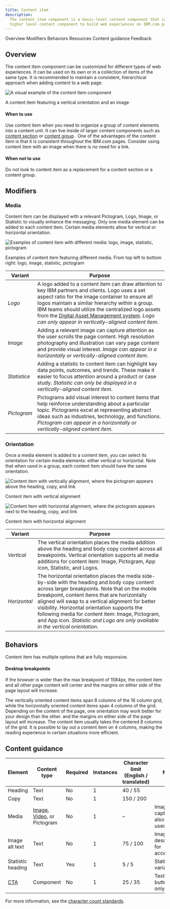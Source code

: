 ```yaml
---
title: Content item
description:
  The content item component is a basic-level content component that is used inside a
  higher level content component to build web experiences on IBM.com pages. It can encapsulate media and text content and allows for more variation in an editorial experience.
---
```



<ComponentDescription name="Content item" type="layout" />

<AnchorLinks>

<AnchorLink>Overview</AnchorLink>
<AnchorLink>Modifiers</AnchorLink>
<AnchorLink>Behaviors</AnchorLink>
<AnchorLink>Resources</AnchorLink>
<AnchorLink>Content guidance</AnchorLink>
<AnchorLink>Feedback</AnchorLink>

</AnchorLinks>

## Overview

The content item component can be customized for different types of web experiences. It can be used on its own or in a collection of items of the same type. It is recommended to maintain a consistent, hierarchical approach when adding content to a web page.

<Row>

<Column colMd={8} colLg={8}>

![A visual example of the content item component](../../images/component/content-item/content-item-overview.png)

</Column>

</Row>

<Caption>A content item featuring a vertical orientation and an image</Caption>

#### When to use

Use content item when you need to organize a group of content elements into a content unit. It can live inside of
larger content components such as [content section](../components/content-section) or [content group](../components/content-group) . One of the advantages of the content item is that it is consistent throughout the IBM.com pages. Consider using content item with an image when there is no need for a link.

#### When not to use

Do not look to content item as a replacement for a content section or a content group.

## Modifiers

### Media

Content item can be displayed with a relevant Pictogram, Logo, Image, or Statistic to visually enhance the messaging. Only one media element can be added to each content item. Certain media elements allow for vertical or horizontal orientation.

<Row>

<Column colMd={8} colLg={8}>

![Examples of content item with different media: logo, image, statistic, pictogram](../../images/component/content-item/content-item-media.png)

</Column>

</Row>

<Caption>
  Examples of content item featuring different media. From top left to bottom
  right: logo, image, statistic, pictogram
</Caption>

| Variant      | Purpose                                                                                                                                                                                                                                                                                                                                                                                                                       |
| ------------ | ----------------------------------------------------------------------------------------------------------------------------------------------------------------------------------------------------------------------------------------------------------------------------------------------------------------------------------------------------------------------------------------------------------------------------- |
| _Logo_       | A logo added to a content item can draw attention to key IBM partners and clients. Logo uses a set aspect ratio for the image container to ensure all logos maintain a similar hierarchy within a group. IBM teams should utilize the centralized logo assets from the [Digital Asset Management system](https://w3.ibm.com/w3publisher/digital-asset-management). _Logo can only appear in vertically-aligned content item_. |
| _Image_      | Adding a relevant image can capture attention as the user scrolls the page content. High resolution photography and illustration can vary page content and provide visual interest. _Image can appear in a horizontally or vertically-aligned content item_.                                                                                                                                                                  |
| _Statistice_ | Adding a statistic to content item can highlight key data points, outcomes, and trends. These make it easier to focus attention around a product or case study. _Statistic can only be displayed in a vertically-aligned content item_.                                                                                                                                                                                       |
| _Pictogram_  | Pictograms add visual interest to content items that help reinforce understanding about a particular topic. Pictograms excel at representing abstract ideas such as industries, technology, and functions. _Pictogram can appear in a horizontally or vertically-aligned content item_.                                                                                                                                       |

### Orientation

Once a media element is added to a content item, you can select its orientation for certain media elements: either vertical or horizontal. Note that when used in a group, each content item should have the same orientation.

<Row>

<Column colMd={4} colLg={4}>

![Content item with vertically alignment, where the pictogram appears above the heading, copy, and link](../../images/component/content-item/content-item-orientation-I.png)

<Caption>Content item with vertical alignment</Caption>

</Column>

<Column colMd={4} colLg={4}>

![Content item with horizontal alignment, where the pictogram appears next to the heading, copy, and link](../../images/component/content-item/content-item-orientation-II.png)

<Caption>Content item with horizontal alignment</Caption>

</Column>

</Row>

| Variant      | Purpose                                                                                                                                                                                                                                                                                                                                                                                                                                        |
| ------------ | ---------------------------------------------------------------------------------------------------------------------------------------------------------------------------------------------------------------------------------------------------------------------------------------------------------------------------------------------------------------------------------------------------------------------------------------------- |
| _Vertical_   | The vertical orientation places the media addition above the heading and body copy content across all breakpoints. Vertical orientation supports all media additions for content item: Image, Pictogram, App icon, Statistic, and Logos.                                                                                                                                                                                                       |
| _Horizontal_ | The horizontal orientation places the media side-by-side with the heading and body copy content across larger breakpoints. Note that on the mobile breakpoint, content items that are horizontally aligned will swap to a vertical alignment for better visibility. Horizontal orientation supports the following media for content item: Image, Pictogram, and App icon. _Statistic and Logo are only available in the vertical orientation._ |

## Behaviors

Content item has multiple options that are fully responsive.

#### Desktop breakpoints

If the browser is wider than the max breakpoint of 1584px, the content item and all other page content will center and the margins on either side of the page layout will increase.

The vertically oriented content items span 8 columns of the 16 column grid, while the horizontally oriented content items span 4 columns of the grid. Depending on the content of the page, one orientation may work better for your design than the other.
and the margins on either side of the page layout will increase. The content item usually takes the centered 8 columns
of the grid. It is possible to lay out a content item on 4 columns, making the reading experience in certain situations
more efficient.

<ResourceLinks name="Content item" type="layout" />

## Content guidance

| Element                                                    | Content type                                                                                                                                   | Required | Instances | Character limit <br/>(English / translated) | Notes                                |
| ---------------------------------------------------------- | ---------------------------------------------------------------------------------------------------------------------------------------------- | -------- | --------- | ------------------------------------------- | ------------------------------------ |
| Heading                                                    | Text                                                                                                                                           | No       | 1         | 40 / 55                                     |                                      |
| Copy                                                       | Text                                                                                                                                           | No       | 1         | 150 / 200                                   |                                      |
| Media                                                      | [Image](https://www.ibm.com/standards/carbon/components/images/), [Video](https://www.ibm.com/standards/carbon/components/video), or Pictogram | No       | 1         | –                                           | Image with caption may also be used. |
| Image alt text                                             | Text                                                                                                                                           | No       | 1         | 75 / 100                                    | Image description for accessibility. |
| Statistic heading                                          | Text                                                                                                                                           | Yes      | 1         | 5 / 5                                       | Statistic variant only               |
| [CTA](https://www.ibm.com/standards/carbon/components/cta) | Component                                                                                                                                      | No       | 1         | 25 / 35                                     | Text or button style only.           |

For more information, see the [character count standards](https://www.ibm.com/standards/carbon/guidelines/content#character-count-standards).

<ComponentFooter name="Content item" type="layout" />
